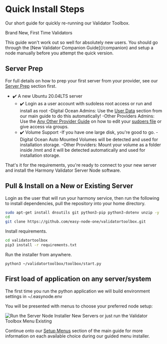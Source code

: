 
# Quick Install Steps
Our short guide for quickly re-running our Validator Toolbox.

Brand New, First Time Validators

<Callout emoji="⚠️">
  This guide won't work out so well for absolutely new users. You should go through the [New Validator Companion Guide](/companion) and setup a node manually before you attempt the quick version.
</Callout>

## Server Prep
For full details on how to prep your first server from your provider, see our [Server Prep](/toolbox/prep/digitalocean) section first.
- ✔️ A new Ubuntu 20.04LTS server
  - ✔️ Login as a user account with sudoless root access or run and install as root
    -Digital Ocean Admins: Use the [User Data](/toolbox/prep/digitalocean#user-data) section from our main guide to do this automatically!
    -Other Providers Admins: Use the [Any Other Provider Guide](/toolbox/prep/others) on how to edit your [sudoers file](/toolbox/prep/others#sudoless-root-access-setup) or give access via groups.
  - ✔️ Volume Support
    -If you have one large disk, you're good to go.
    -Digital Ocean Auto Mounted Volumes will be detected and used for installation storage.
    -Other Providers: Mount your volume as a folder inside /mnt and it will be detected automatically and used for installation storage.

That's it for the requirements, you're ready to connect to your new server and install the Harmony Validator Server Node software.

## Pull & Install on a New or Existing Server
Login as the user that will run your harmony service, then run the following to install dependencies, pull the repository into your home directory.

```bash
sudo apt-get install dnsutils git python3-pip python3-dotenv unzip -y
cd
git clone https://github.com/easy-node-one/validatortoolbox.git
```

Install requirements.

```bash
cd validatortoolbox
pip3 install -r requirements.txt
```

Run the installer from anywhere.

```text
python3 ~/validatortoolbox/toolbox/start.py
```

## First load of application on any server/system
The first time you run the python application we will build environment settings in ~/.easynode.env

You will be presented with menus to choose your preferred node setup:

![Run the Server Node Installer New Servers or just run the Validator Toolbox Menu Existing](/image_25.png)
 
Continue onto our [Setup Menus](/toolbox/install/setup-menu) section of the main guide for more information on each available choice during our guided menu installer.

